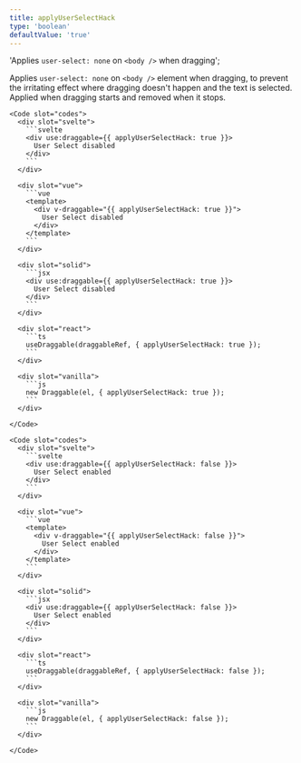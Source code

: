 ```yaml
---
title: applyUserSelectHack
type: 'boolean'
defaultValue: 'true'
---
```




  'Applies `user-select: none` on `<body />` when dragging';

Applies `user-select: none` on `<body />` element when dragging, to prevent the irritating effect where dragging doesn't happen and the text is selected. Applied when dragging starts and removed when it stops.

<Examples client:load>
  <Example>
    <NoUserSelectExample client:visible slot="demo" />

    <Code slot="codes">
      <div slot="svelte">
        ```svelte
        <div use:draggable={{ applyUserSelectHack: true }}>
          User Select disabled
        </div>
        ```
      </div>

      <div slot="vue">
        ```vue
        <template>
          <div v-draggable="{{ applyUserSelectHack: true }}">
            User Select disabled
          </div>
        </template>
        ```
      </div>

      <div slot="solid">
        ```jsx
        <div use:draggable={{ applyUserSelectHack: true }}>
          User Select disabled
        </div>
        ```
      </div>

      <div slot="react">
        ```ts
        useDraggable(draggableRef, { applyUserSelectHack: true });
        ```
      </div>

      <div slot="vanilla">
        ```js
        new Draggable(el, { applyUserSelectHack: true });
        ```
      </div>

    </Code>

  </Example>

  <Example>
    <UserSelectExample client:visible slot="demo" />

    <Code slot="codes">
      <div slot="svelte">
        ```svelte
        <div use:draggable={{ applyUserSelectHack: false }}>
          User Select enabled
        </div>
        ```
      </div>

      <div slot="vue">
        ```vue
        <template>
          <div v-draggable="{{ applyUserSelectHack: false }}">
            User Select enabled
          </div>
        </template>
        ```
      </div>

      <div slot="solid">
        ```jsx
        <div use:draggable={{ applyUserSelectHack: false }}>
          User Select enabled
        </div>
        ```
      </div>

      <div slot="react">
        ```ts
        useDraggable(draggableRef, { applyUserSelectHack: false });
        ```
      </div>

      <div slot="vanilla">
        ```js
        new Draggable(el, { applyUserSelectHack: false });
        ```
      </div>

    </Code>

  </Example>
</Examples>
